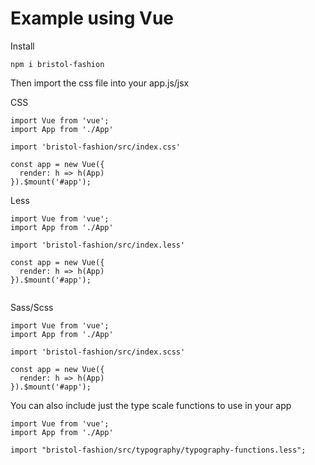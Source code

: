 
<Meta title="2. Examples/Vue" />

# Example using Vue

Install 

```
npm i bristol-fashion
```

Then import the css file into your app.js/jsx

CSS

```
import Vue from 'vue';
import App from './App'

import 'bristol-fashion/src/index.css'

const app = new Vue({
  render: h => h(App)
}).$mount('#app');

```

Less

```
import Vue from 'vue';
import App from './App'

import 'bristol-fashion/src/index.less'

const app = new Vue({
  render: h => h(App)
}).$mount('#app');


```

Sass/Scss
```
import Vue from 'vue';
import App from './App'

import 'bristol-fashion/src/index.scss'

const app = new Vue({
  render: h => h(App)
}).$mount('#app');
```

You can also include just the type scale functions to use in your app

```
import Vue from 'vue';
import App from './App'

import "bristol-fashion/src/typography/typography-functions.less";

```